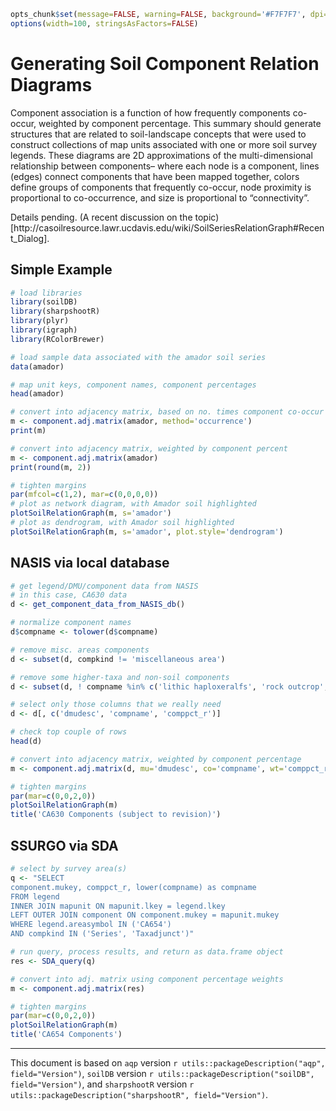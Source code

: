 ```{r setup, echo=FALSE, results='hide'}
opts_chunk$set(message=FALSE, warning=FALSE, background='#F7F7F7', dpi=100, fig.align='center', dev='CairoPNG', tidy=FALSE)
options(width=100, stringsAsFactors=FALSE)
```

# Generating Soil Component Relation Diagrams

Component association is a function of how frequently components co-occur, weighted by component percentage. This summary should generate structures that are related to soil-landscape concepts that were used to construct collections of map units associated with one or more soil survey legends. These diagrams are 2D approximations of the multi-dimensional relationship between components-- where each node is a component, lines (edges) connect components that have been mapped together, colors define groups of components that frequently co-occur, node proximity is proportional to co-occurrence, and size is proportional to "connectivity".

Details pending. (A recent discussion on the topic)[http://casoilresource.lawr.ucdavis.edu/wiki/SoilSeriesRelationGraph#Recent_Dialog].

## Simple Example
```{r libraries-and-sample, fig.width=14, fig.height=7, out.width='100%'}
# load libraries
library(soilDB)
library(sharpshootR)
library(plyr)
library(igraph)
library(RColorBrewer)

# load sample data associated with the amador soil series
data(amador)

# map unit keys, component names, component percentages
head(amador)

# convert into adjacency matrix, based on no. times component co-occur
m <- component.adj.matrix(amador, method='occurrence')
print(m)

# convert into adjacency matrix, weighted by component percent
m <- component.adj.matrix(amador)
print(round(m, 2))

# tighten margins
par(mfcol=c(1,2), mar=c(0,0,0,0))
# plot as network diagram, with Amador soil highlighted
plotSoilRelationGraph(m, s='amador')
# plot as dendrogram, with Amador soil highlighted
plotSoilRelationGraph(m, s='amador', plot.style='dendrogram')
```

## NASIS via local database
```{r get-format-nasis-data}
# get legend/DMU/component data from NASIS
# in this case, CA630 data
d <- get_component_data_from_NASIS_db()

# normalize component names
d$compname <- tolower(d$compname)

# remove misc. areas components
d <- subset(d, compkind != 'miscellaneous area')

# remove some higher-taxa and non-soil components
d <- subset(d, ! compname %in% c('lithic haploxeralfs', 'rock outcrop', 'aquic haploxeralfs', 'ultic haploxeralfs', 'riparian'))

# select only those columns that we really need
d <- d[, c('dmudesc', 'compname', 'comppct_r')]

# check top couple of rows
head(d)

# convert into adjacency matrix, weighted by component percentage
m <- component.adj.matrix(d, mu='dmudesc', co='compname', wt='comppct_r')
```


```{r plot-network-graph, fig.width=15, fig.height=15, out.width='100%'}
# tighten margins
par(mar=c(0,0,2,0))
plotSoilRelationGraph(m)
title('CA630 Components (subject to revision)')
```


## SSURGO via SDA
```{r get-format-SSURGO-data, results='hide'}
# select by survey area(s)
q <- "SELECT 
component.mukey, comppct_r, lower(compname) as compname
FROM legend
INNER JOIN mapunit ON mapunit.lkey = legend.lkey
LEFT OUTER JOIN component ON component.mukey = mapunit.mukey
WHERE legend.areasymbol IN ('CA654')
AND compkind IN ('Series', 'Taxadjunct')"

# run query, process results, and return as data.frame object
res <- SDA_query(q)

# convert into adj. matrix using component percentage weights
m <- component.adj.matrix(res)
```

```{r plot-SSURGO-network-graph, fig.width=15, fig.height=15, out.width='100%'}
# tighten margins
par(mar=c(0,0,2,0))
plotSoilRelationGraph(m)
title('CA654 Components')
```

----------------------------
This document is based on `aqp` version `r utils::packageDescription("aqp", field="Version")`, `soilDB` version `r utils::packageDescription("soilDB", field="Version")`, and `sharpshootR` version `r utils::packageDescription("sharpshootR", field="Version")`.